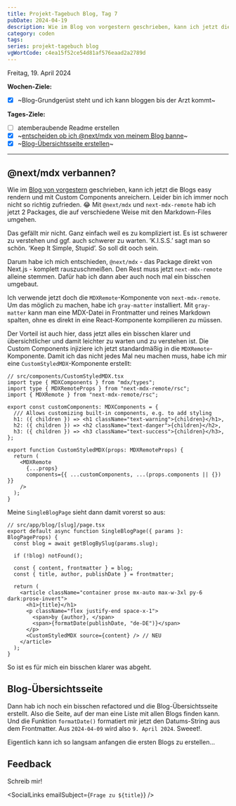 ---
title: Projekt-Tagebuch Blog, Tag 7
pubDate: 2024-04-19
description: Wie im Blog von vorgestern geschrieben, kann ich jetzt die Blogs easy rendern und mit Custom Components anreichern. Leider bin ich immer noch nicht so richtig zufrieden...
category: coden
tags:
series: projekt-tagebuch blog
vgWortCode: c4ea15f52ce54d81af576eaad2a2789d
---

Freitag, 19. April 2024

**Wochen-Ziele:**

- [x] ~Blog-Grundgerüst steht und ich kann bloggen bis der Arzt kommt~

**Tages-Ziele:**

- [ ] atemberaubende Readme erstellen
- [x] ~[entscheiden ob ich @next/mdx von meinem Blog banne](#next-mdx-verbannen)~
- [x] ~[Blog-Übersichtsseite erstellen](#blog-uebersichtsseite)~

---

## @next/mdx verbannen?

Wie im [Blog von vorgestern](/blog/projekt-tagebuch-blog-tag-5) geschrieben, kann ich jetzt die Blogs easy rendern und mit Custom Components anreichern. Leider bin ich immer noch nicht so richtig zufrieden. 😂 Mit `@next/mdx` und `next-mdx-remote` hab ich jetzt 2 Packages, die auf verschiedene Weise mit den Markdown-Files umgehen.

Das gefällt mir nicht. Ganz einfach weil es zu kompliziert ist. Es ist schwerer zu verstehen und ggf. auch schwerer zu warten. ‘K.I.S.S.’ sagt man so schön. ‘Keep It Simple, Stupid’. So soll dit ooch sein.

Darum habe ich mich entschieden, `@next/mdx` - das Package direkt von Next.js - komplett rauszuschmeißen. Den Rest muss jetzt `next-mdx-remote` alleine stemmen. Dafür hab ich dann aber auch noch mal ein bisschen umgebaut.

Ich verwende jetzt doch die `MDXRemote`-Komponente von `next-mdx-remote`. Um das möglich zu machen, habe ich `gray-matter` installiert. Mit `gray-matter` kann man eine MDX-Datei in Frontmatter und reines Markdown spalten, ohne es direkt in eine React-Komponente kompilieren zu müssen.

Der Vorteil ist auch hier, dass jetzt alles ein bisschen klarer und übersichtlicher und damit leichter zu warten und zu verstehen ist. Die Custom Components injiziere ich jetzt standardmäßig in die `MDXRemote`-Komponente. Damit ich das nicht jedes Mal neu machen muss, habe ich mir eine `CustomStyledMDX`-Komponente erstellt:

```tsx
// src/components/CustomStyledMDX.tsx
import type { MDXComponents } from "mdx/types";
import type { MDXRemoteProps } from "next-mdx-remote/rsc";
import { MDXRemote } from "next-mdx-remote/rsc";

export const customComponents: MDXComponents = {
  /// Allows customizing built-in components, e.g. to add styling
  h1: ({ children }) => <h1 className="text-warning">{children}</h1>,
  h2: ({ children }) => <h2 className="text-danger">{children}</h2>,
  h3: ({ children }) => <h3 className="text-success">{children}</h3>,
};

export function CustomStyledMDX(props: MDXRemoteProps) {
  return (
    <MDXRemote
      {...props}
      components={{ ...customComponents, ...(props.components || {}) }}
    />
  );
}
```

Meine `SingleBlogPage` sieht dann damit vorerst so aus:

```tsx
// src/app/blog/[slug]/page.tsx
export default async function SingleBlogPage({ params }: BlogPageProps) {
  const blog = await getBlogBySlug(params.slug);

  if (!blog) notFound();

  const { content, frontmatter } = blog;
  const { title, author, publishDate } = frontmatter;

  return (
    <article className="container prose mx-auto max-w-3xl py-6 dark:prose-invert">
      <h1>{title}</h1>
      <p className="flex justify-end space-x-1">
        <span>by {author}, </span>
        <span>{formatDate(publishDate, "de-DE")}</span>
      </p>
      <CustomStyledMDX source={content} /> // NEU
    </article>
  );
}
```

So ist es für mich ein bisschen klarer was abgeht.

## Blog-Übersichtsseite

Dann hab ich noch ein bisschen refactored und die Blog-Übersichtsseite erstellt. Also die Seite, auf der man eine Liste mit allen Blogs finden kann. Und die Funktion `formatDate()` formatiert mir jetzt den Datums-String aus dem Frontmatter. Aus `2024-04-09` wird also `9. April 2024`. Sweeet!.

Eigentlich kann ich so langsam anfangen die ersten Blogs zu erstellen...

## Feedback

<Accordion>
Schreib mir!

<SocialLinks emailSubject={`Frage zu ${title}`} />

</Accordion>
